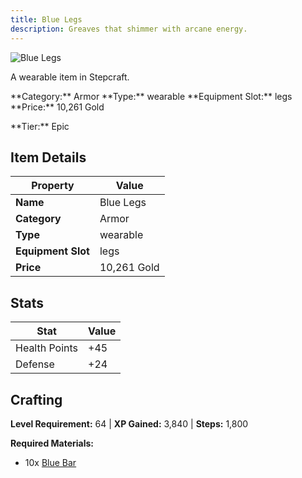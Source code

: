 ```yaml
---
title: Blue Legs
description: Greaves that shimmer with arcane energy.
---
```


<div className="flex items-start gap-6 mb-8">
  <div className="flex-shrink-0">
    <img src="/assets/resources/smithing/blue_legs.png" alt="Blue Legs" className="w-24 h-24 border rounded-lg" />
  </div>
  <div className="flex-1">
    <div className="space-y-2">
      <p className="text-lg text-muted-foreground">A wearable item in Stepcraft.</p>
      <div className="flex flex-wrap gap-4 text-sm">
        <span className="px-2 py-1 bg-blue-100 dark:bg-blue-900 rounded-md">
          **Category:** Armor
        </span>
        <span className="px-2 py-1 bg-green-100 dark:bg-green-900 rounded-md">
          **Type:** wearable
        </span>
        <span className="px-2 py-1 bg-purple-100 dark:bg-purple-900 rounded-md">
          **Equipment Slot:** legs
        </span>
        <span className="px-2 py-1 bg-yellow-100 dark:bg-yellow-900 rounded-md">
          **Price:** 10,261 Gold
        </span>
      </div>
      <p className="text-sm font-medium">**Tier:** Epic</p>
    </div>
  </div>
</div>

## Item Details

| Property | Value |
|----------|-------|
| **Name** | Blue Legs |
| **Category** | Armor |
| **Type** | wearable |
| **Equipment Slot** | legs |
| **Price** | 10,261 Gold |

## Stats

| Stat | Value |
|------|-------|
| Health Points | +45 |
| Defense | +24 |

## Crafting

**Level Requirement:** 64 | **XP Gained:** 3,840 | **Steps:** 1,800

**Required Materials:**
- 10x [Blue Bar](/docs/resources/individual/blue_bar)
